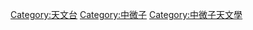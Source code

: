 {{NoteTA|G1=物理學}}

[[Category:天文台|Category:天文台]]
[[Category:中微子|Category:中微子]]
[[Category:中微子天文學|Category:中微子天文學]]